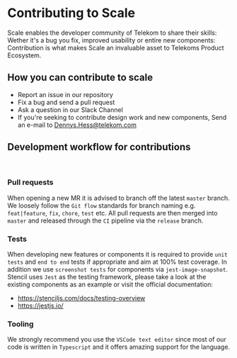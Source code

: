 
<Meta title="Community/Contributing to Scale" />

# Contributing to Scale

Scale enables the developer community of Telekom to share their skills: Wether it's a bug you fix, improved usability or entire new components: Contribution is what makes Scale an invaluable asset to Telekoms Product Ecosystem.

## How you can contribute to scale

- Report an issue in our repository
- Fix a bug and send a pull request
- Ask a question in our Slack Channel
- If you're seeking to contribute design work and new components, Send an e-mail to Dennys.Hess@telekom.com


## Development workflow for contributions  
&nbsp;


### Pull requests

When opening a new MR it is advised to branch off the latest `master` branch. We loosely follow the `Git flow` standards for branch naming e.g. `feat|feature`, `fix`, `chore`, `test` etc. All pull requests are then merged into `master` and released through the `CI` pipeline via the `release` branch.

### Tests

When developing new features or components it is required to provide `unit tests` and `end to end` tests if appropriate and aim at 100% test coverage. In addition we use `screenshot tests` for components via `jest-image-snapshot`. Stencil uses `Jest` as the testing framework, please take a look at the existing components as an example or visit the official documentation:

- https://stenciljs.com/docs/testing-overview
- https://jestjs.io/

### Tooling

We strongly recommend you use the `VSCode text editor` since most of our code is written in `Typescript` and it offers amazing support for the language.

